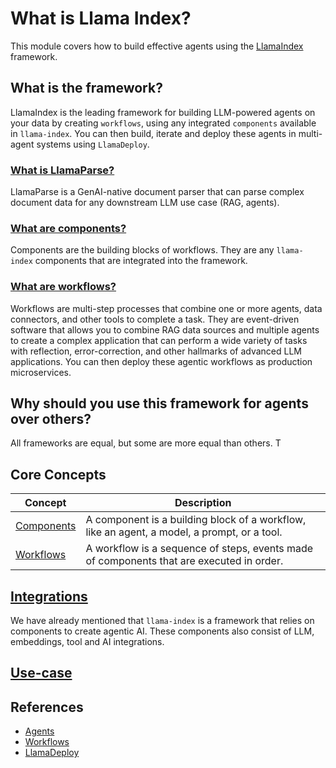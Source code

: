 # What is Llama Index?

This module covers how to build effective agents using the [LlamaIndex](https://docs.llamaindex.ai/en/stable/) framework.

## What is the framework?

LlamaIndex is the leading framework for building LLM-powered agents on your data by creating `workflows`, using any integrated `components` available in `llama-index`. You can then build, iterate and deploy these agents in multi-agent systems using `LlamaDeploy`.

### [What is LlamaParse?](./llamadeploy.md)

LlamaParse is a GenAI-native document parser that can parse complex document data for any downstream LLM use case (RAG, agents).

### [What are components?](./components.md)

Components are the building blocks of workflows. They are any `llama-index` components that are integrated into the framework.

### [What are workflows?](./workflows.md)

Workflows are multi-step processes that combine one or more agents, data connectors, and other tools to complete a task. They are event-driven software that allows you to combine RAG data sources and multiple agents to create a complex application that can perform a wide variety of tasks with reflection, error-correction, and other hallmarks of advanced LLM applications. You can then deploy these agentic workflows as production microservices.

## Why should you use this framework for agents over others?

All frameworks are equal, but some are more equal than others. T

## Core Concepts

| Concept | Description |
|---------|-------------|
| [Components](./components.md) | A component is a building block of a workflow, like an agent, a model, a prompt, or a tool. |
| [Workflows](./workflows.md) | A workflow is a sequence of steps, events made of components that are executed in order. |

## [Integrations](./components.md)

We have already mentioned that `llama-index` is a framework that relies on components to create agentic AI. These components also consist of LLM, embeddings, tool and AI integrations.

## [Use-case](./use-case.md)



## References

- [Agents](https://docs.llamaindex.ai/en/stable/module_guides/deploying/agents/)
- [Workflows](https://docs.llamaindex.ai/en/stable/module_guides/workflow/)
- [LlamaDeploy](https://docs.llamaindex.ai/en/stable/module_guides/llama_deploy/)
